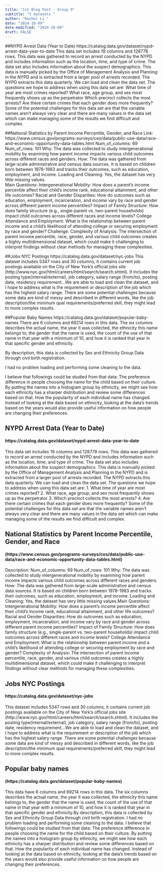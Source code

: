 ```yaml
---
title: "1st Blog Post - Group 9"
subtitle: "3 datasets "
author: "Rachel Li "
date: "2024-10-09"
date-modified: "2024-10-09"
draft: FALSE
---
```



##NYPD Arrest Data (Year to Date)
https://catalog.data.gov/dataset/nypd-arrest-data-year-to-date
This data set includes 19 columns and 128778 rows. This data was gathered to record an arrest conducted by the NYPD and includes information such as the location, time, and type of crime. The data set also includes information about the suspect demographics. This data is manually picked by the Office of Management Analysis and Planning in the NYPD and is extracted from a larger pool of arrests recorded. The NYPD extracts this data quarterly. 
We can load and clean the data set. The questions we hope to address when using this data set are:
What time of year are most crimes reported?
What race, age group, and sex most frequently shows up as the perpetrator
Which precinct collects the most arrests?
Are there certain crimes that each gender does more frequently?
 Some of the potential challenges for this data set are that the variable names aren’t always very clear and there are many values in the data set which can make managing some of the results we find difficult and complex. 



##National Statistics by Parent Income Percentile, Gender, and Race
Link: https://www.census.gov/programs-surveys/ces/data/public-use-data/race-and-economic-opportunity-data-tables.html
Num_of_columns: 69
Num_of_rows: 101
Why: The data was collected to study intergenerational mobility by examining how parent income impacts various child outcomes across different races and genders. 
How: The data was gathered from large-scale administrative and census data sources. It is based on children born between 1978-1983 and tracks their outcomes, such as education, employment, and income. 
Loading and Cleaning: Yes, the dataset has very little missing values.  
Main Questions:
Intergenerational Mobility: How does a parent's income percentile affect their child’s income rank, educational attainment, and other life outcomes?
Racial and Gender Disparities: How do outcomes such as education, employment, incarceration, and income vary by race and gender across different parent income percentiles?
Impact of Family Structure: How does family structure (e.g., single-parent vs. two-parent households) impact child outcomes across different races and income levels?
College Attendance and Employment: What is the relationship between parent income and a child’s likelihood of attending college or securing employment by race and gender?
Challenge: 
Complexity of Analysis: The intersection of parent income percentile, race, gender, and various child outcomes creates a highly multidimensional dataset, which could make it challenging to interpret findings without clear methods for managing these complexities.



##Jobs NYC Postings
https://catalog.data.gov/dataset/nyc-jobs
This dataset includes 5347 rows and 30 columns, it contains current job postings available on the City of New York’s official jobs site (http://www.nyc.gov/html/careers/html/search/search.shtml). It includes the posting type(internal/external), job category, salary range (from/to), posting date, residency requirement…We are able to load and clean the dataset, and I hope to address what is the requirement or description of the job which has the highest salary range. There are some potential challenges because some data are kind of messy and described in different words, like the job description/the minimum qual requirements/preferred skill, they might lead to more complex results.



##Popular Baby Names
https://catalog.data.gov/dataset/popular-baby-names
There are 6 columns and 69214 rows in this data. The six columns describes the actual name, the year it was collected, the ethnicity this name belongs to, the gender that the name is used, the count of the use of that name in that year with a minimum of 10, and how it is ranked that year in that specific gender and ethnicity.

By description, this data is collected by Sex and Ethnicity Group Data through civil birth registration.

I had no problem loading and performing some cleaning to the data.

I believe that followings could be studied from that data:
The preference difference in people choosing the name for the child based on their culture. By putting the names into a histogram group by ethnicity, we might see how each ethnicity has a sharper distribution and review some differences based on that.
How the popularity of each individual name has changed. Instead of looking at the data based on ethnicity, looking at the data’s trends based on the years would also provide useful information on how people are changing their preferences.



## NYPD Arrest Data (Year to Date)
#### https://catalog.data.gov/dataset/nypd-arrest-data-year-to-date 
This data set includes 19 columns and 128778 rows. This data was gathered to record an arrest conducted by the NYPD and includes information such as the location, time, and type of crime. The data set also includes information about the suspect demographics. This data is manually picked by the Office of Management Analysis and Planning in the NYPD and is extracted from a larger pool of arrests recorded. The NYPD extracts this data quarterly. We can load and clean the data set. The questions we hope to address when using this data set are: 1. What time of year are most crimes reported? 2. What race, age group, and sex most frequently shows up as the perpetrator 3. Which precinct collects the most arrests? 4. Are there certain crimes that each gender does more frequently? Some of the potential challenges for this data set are that the variable names aren't always very clear and there are many values in the data set which can make managing some of the results we find difficult and complex.

## National Statistics by Parent Income Percentile, Gender, and Race 
#### (https://www.census.gov/programs-surveys/ces/data/public-use-data/race-and-economic-opportunity-data-tables.html) 
Description: Num_of_columns: 69 Num_of_rows: 101 Why: The data was collected to study intergenerational mobility by examining how parent income impacts various child outcomes across different races and genders. How: The data was gathered from large-scale administrative and census data sources. It is based on children born between 1978-1983 and tracks their outcomes, such as education, employment, and income. Loading and Cleaning: Yes, the dataset has very little missing values.Main Questions: Intergenerational Mobility: How does a parent's income percentile affect their child's income rank, educational attainment, and other life outcomes? Racial and Gender Disparities: How do outcomes such as education, employment, incarceration, and income vary by race and gender across different parent income percentiles? Impact of Family Structure: How does family structure (e.g., single-parent vs. two-parent households) impact child outcomes across different races and income levels? College Attendance and Employment: What is the relationship between parent income and a child's likelihood of attending college or securing employment by race and gender? Complexity of Analysis: The intersection of parent income percentile, race, gender, and various child outcomes creates a highly multidimensional dataset, which could make it challenging to interpret findings without clear methods for managing these complexities.

## Jobs NYC Postings 
#### https://catalog.data.gov/dataset/nyc-jobs 
This dataset includes 5347 rows and 30 columns, it contains current job postings available on the City of New York's official jobs site (http://www.nyc.gov/html/careers/html/search/search.shtml). It includes the posting type(internal/external), job category, salary range (from/to), posting date, residency requirement…We are able to load and clean the dataset, and I hope to address what is the requirement or description of the job which has the highest salary range. There are some potential challenges because some data are kind of messy and described in different words, like the job description/the minimum qual requirements/preferred skill, they might lead to more complex results.

## Popular baby names 
#### (https://catalog.data.gov/dataset/popular-baby-names) 
This data have 6 columns and 69214 rows in this data. The six columns describes the actual name, the year it was collected, the ethnicity this name belongs to, the gender that the name is used, the count of the use of that name in that year with a minimum of 10, and how it is ranked that year in that specific gender and ethnicity.By description, this data is collected by Sex and Ethnicity Group Data through civil birth registration. I had no problem loading and performing some cleaning to the data. I believe that followings could be studied from that data: The preference difference in people choosing the name for the child based on their culture. By putting the names into a histogram group by ethnicity, we might see how each ethnicity has a sharper distribution and review some differences based on that. How the popularity of each individual name has changed. Instead of looking at the data based on ethnicity, looking at the data's trends based on the years would also provide useful information on how people are changing their preferences.